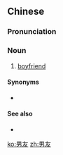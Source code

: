 ==Chinese==
{{zh-forms}}

===Pronunciation===
{{zh-pron
|m=nányǒu
|c=naam4 jau5
|cat=n
}}

===Noun===
{{zh-noun}}

# [[boyfriend]]

====Synonyms====
* {{zh-l|男朋友}}

====See also====
* {{zh-l|女友}}

[[ko:男友]]
[[zh:男友]]